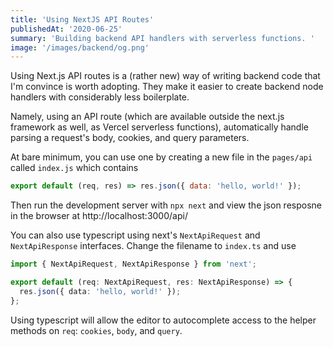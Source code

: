 ```yaml
---
title: 'Using NextJS API Routes'
publishedAt: '2020-06-25'
summary: 'Building backend API handlers with serverless functions. '
image: '/images/backend/og.png'
---
```


Using Next.js API routes is a (rather new) way of writing backend code that I'm convince is worth adopting. They make it easier to create backend node handlers with considerably less boilerplate.

Namely, using an API route (which are available outside the next.js framework as well, as Vercel serverless functions), automatically handle parsing a request's body, cookies, and query parameters.

At bare minimum, you can use one by creating a new file in the `pages/api` called `index.js` which contains

```js
export default (req, res) => res.json({ data: 'hello, world!' });
```

Then run the development server with `npx next` and view the json resposne in the browser at http://localhost:3000/api/

You can also use typescript using next's `NextApiRequest` and `NextApiResponse` interfaces. Change the filename to `index.ts` and use

```ts
import { NextApiRequest, NextApiResponse } from 'next';

export default (req: NextApiRequest, res: NextApiResponse) => {
  res.json({ data: 'hello, world!' });
};
```

Using typescript will allow the editor to autocomplete access to the helper methods on `req`: `cookies`, `body`, and `query`.
